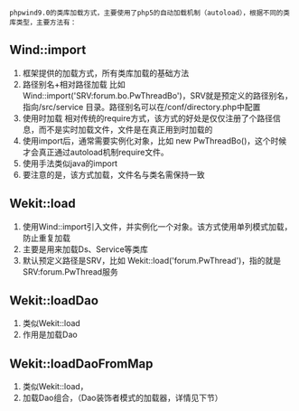  phpwind9.0的类库加载方式，主要使用了php5的自动加载机制（autoload），根据不同的类库类型，主要方法有：
== Wind::import ==
# 框架提供的加载方式，所有类库加载的基础方法
# 路径别名+相对路径加载 比如 Wind::import('SRV:forum.bo.PwThreadBo')，SRV就是预定义的路径别名，指向/src/service 目录。路径别名可以在/conf/directory.php中配置
# 使用时加载 相对传统的require方式，该方式的好处是仅仅注册了个路径信息，而不是实时加载文件，文件是在真正用到时加载的
# 使用import后，通常需要实例化对象，比如 new PwThreadBo()，这个时候才会真正通过autoload机制require文件。
# 使用手法类似java的import
# 要注意的是，该方式加载，文件名与类名需保持一致
== Wekit::load ==
# 使用Wind::import引入文件，并实例化一个对象。该方式使用单列模式加载，防止重复加载
# 主要是用来加载Ds、Service等类库
# 默认预定义路径是SRV，比如 Wekit::load('forum.PwThread')，指的就是SRV:forum.PwThread服务
== Wekit::loadDao ==
# 类似Wekit::load
# 作用是加载Dao
== Wekit::loadDaoFromMap ==
# 类似Wekit::load，
# 加载Dao组合，（Dao装饰者模式的加载器，详情见下节）
